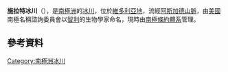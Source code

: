 '''施拉特冰川'''（{{lang-en|Schlatter Glacier}}），是[[南極洲|南極洲]]的[[冰川|冰川]]，位於[[維多利亞地|維多利亞地]]，流經[[阿斯加德山脈|阿斯加德山脈]]，由[[美國|美國]]南極名稱諮詢委員會以[[智利|智利]]的生物學家命名，現時由[[南極條約體系|南極條約體系]]管理。

==參考資料==
{{usgs-gazetteer}}

{{coord|77|41|S|161|27|E|display=title}}

{{DEFAULTSORT:Schlatter Glacier}}
[[Category:南極洲冰川|Category:南極洲冰川]]


{{McMurdoDryValleys-geo-stub}}